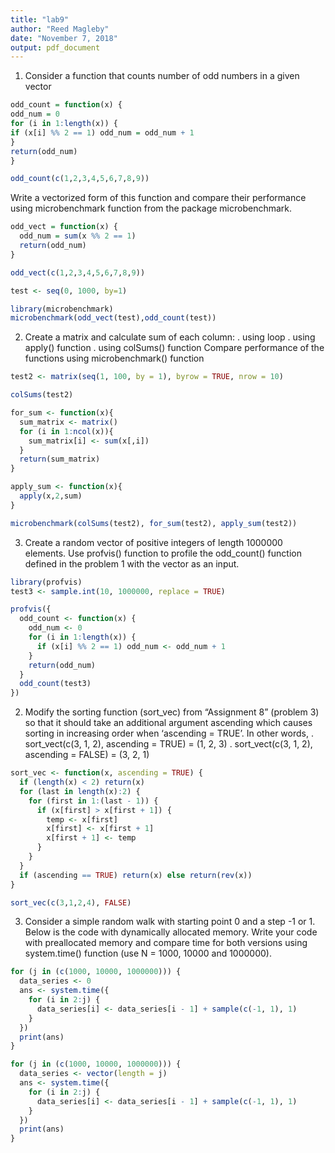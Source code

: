 ```yaml
---
title: "lab9"
author: "Reed Magleby"
date: "November 7, 2018"
output: pdf_document
---
```


1. Consider a function that counts number of odd numbers in a given vector

```r
odd_count = function(x) {
odd_num = 0
for (i in 1:length(x)) {
if (x[i] %% 2 == 1) odd_num = odd_num + 1
}
return(odd_num)
}

odd_count(c(1,2,3,4,5,6,7,8,9))
```


Write a vectorized form of this function and compare their performance using microbenchmark function
from the package microbenchmark.

```r
odd_vect = function(x) {
  odd_num = sum(x %% 2 == 1)
  return(odd_num)
}

odd_vect(c(1,2,3,4,5,6,7,8,9))
```

```r
test <- seq(0, 1000, by=1)

library(microbenchmark)
microbenchmark(odd_vect(test),odd_count(test))

```


2. Create a matrix and calculate sum of each column:
. using loop
. using apply() function
. using colSums() function
Compare performance of the functions using microbenchmark() function

```r
test2 <- matrix(seq(1, 100, by = 1), byrow = TRUE, nrow = 10)

colSums(test2)

for_sum <- function(x){
  sum_matrix <- matrix()
  for (i in 1:ncol(x)){ 
    sum_matrix[i] <- sum(x[,i])
  }
  return(sum_matrix)
}

apply_sum <- function(x){
  apply(x,2,sum)
}

microbenchmark(colSums(test2), for_sum(test2), apply_sum(test2))

```


3. Create a random vector of positive integers of length 1000000 elements. Use profvis() function to
profile the odd_count() function defined in the problem 1 with the vector as an input.

```r
library(profvis)
test3 <- sample.int(10, 1000000, replace = TRUE)

profvis({
  odd_count <- function(x) {
    odd_num <- 0
    for (i in 1:length(x)) {
      if (x[i] %% 2 == 1) odd_num <- odd_num + 1
    }
    return(odd_num)
  }
  odd_count(test3)
})

```
2. Modify the sorting function (sort_vec) from "Assignment 8" (problem 3) so that it should take an
additional argument ascending which causes sorting in increasing order when 'ascending = TRUE'. In
other words,
. sort_vect(c(3, 1, 2), ascending = TRUE) = (1, 2, 3)
. sort_vect(c(3, 1, 2), ascending = FALSE) = (3, 2, 1)


```r
sort_vec <- function(x, ascending = TRUE) {
  if (length(x) < 2) return(x)
  for (last in length(x):2) {
    for (first in 1:(last - 1)) {
      if (x[first] > x[first + 1]) {
        temp <- x[first]
        x[first] <- x[first + 1]
        x[first + 1] <- temp
      }
    }
  }
  if (ascending == TRUE) return(x) else return(rev(x))
}

sort_vec(c(3,1,2,4), FALSE)
```

3. Consider a simple random walk with starting point 0 and a step -1 or 1. Below is the code with
dynamically allocated memory. Write your code with preallocated memory and compare time for both
versions using system.time() function (use N = 1000, 10000 and 1000000).

```r
for (j in (c(1000, 10000, 1000000))) {
  data_series <- 0
  ans <- system.time({
    for (i in 2:j) {
      data_series[i] <- data_series[i - 1] + sample(c(-1, 1), 1)
    }
  })
  print(ans)
}
```


```r

for (j in (c(1000, 10000, 1000000))) {
  data_series <- vector(length = j)
  ans <- system.time({
    for (i in 2:j) {
      data_series[i] <- data_series[i - 1] + sample(c(-1, 1), 1)
    }
  })
  print(ans)
}
```



